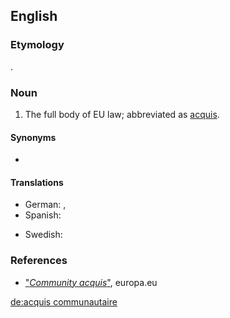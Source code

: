 ==English==

===Etymology===
{{bor|en|fr|[[acquis]] [[communautaire]]}}.

===Noun===
{{en-noun|?}}

# The full body of EU law; abbreviated as [[acquis]].
====Synonyms====
*{{l|en|Community acquis}}

====Translations====
{{trans-top|the full body of EU law}}
* German: {{t|de|Besitzstand der Gemeinschaft|m}}, {{t|de|gemeinschaftlicher Besitzstand|m}}
* Spanish: {{t|es|Acervo comunitario|m}}
{{trans-mid}}
* Swedish: {{t|es|Gemenskapens regelverk|n}}
{{trans-bottom}}

===References===
* [http://eurovoc.europa.eu/drupal/?q=request&uri=http://eurovoc.europa.eu/210682 "''Community acquis''"], europa.eu

[[de:acquis communautaire]]